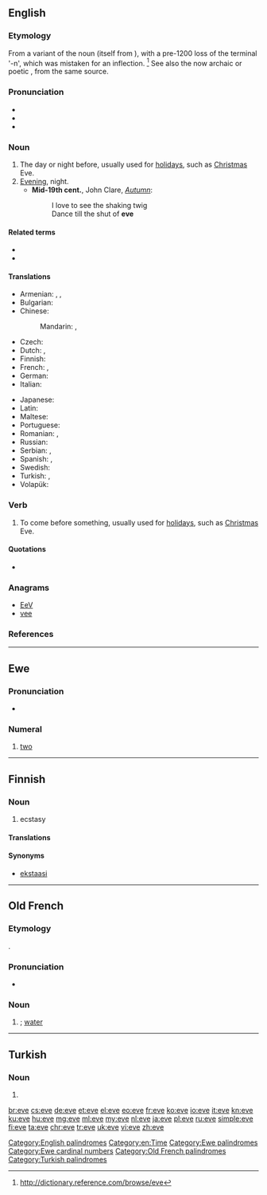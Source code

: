 {{also|EVE|Eve|eve|éve|Ève}}
==English==

===Etymology===
From a variant of the {{etyl|enm|en}} noun {{term|even|lang=enm}} (itself from {{etyl|ang|en}} {{m|ang|ǣfen}}), with a pre-1200 loss of the terminal '-n', which was mistaken for an inflection. <ref>http://dictionary.reference.com/browse/eve</ref> See also the now archaic or poetic {{term|even||evening|lang=en}}, from the same source.

===Pronunciation===
* {{audio|en-us-eve.ogg|Audio (US)|lang=en}}
* {{rhymes|iːv|lang=en}}
* {{homophones|lang=en|eave|eve|Eve}}

===Noun===
{{en-noun}}

# The day or night before, usually used for [[holiday]]s, such as [[Christmas]] Eve.
# [[evening|Evening]], night.
#*'''Mid-19th cent.''', John Clare, ''[[s:Autumn (Clare)|Autumn]]'':
#*:I love to see the shaking twig
#*:Dance till the shut of '''eve'''

====Related terms====
* {{l|en|evening}}
* {{l|en|even}}

====Translations====
{{trans-top|day or night before}}
* Armenian: {{t|hy|նախօրյակ|sc=Armn}}, {{t|hy|նախօրե|sc=Armn}}, {{t|hy|ճրագալույց|sc=Armn}} {{qualifier|of Christmas, Epiphany and Easter}}
* Bulgarian: {{t|bg|навечерие|n|sc=Cyrl}}
* Chinese:
*: Mandarin: {{t+|cmn|前夕|tr=qiánxī|sc=Hani}}, {{t+|cmn|前夜|tr=qiányè|sc=Hani}}
* Czech: {{t+|cs|předvečer|m}}
* Dutch: {{t+|nl|vooravond|m}}, {{t|nl|vigilie|f}}
* Finnish: {{t+|fi|aatto}}
* French: {{t+|fr|vigile|f}}, {{t+|fr|veille|f}}
* German: {{t+|de|Vorabend|m}}
* Italian: {{t+|it|vigilia|f}}
{{trans-mid}}
* Japanese: {{t|ja|前夜|tr=ぜんや, zen'ya|sc=Jpan}}
* Latin: {{t|la|vesper|m}}
* Maltese: {{t|mt|lejliet}}
* Portuguese: {{t+|pt|véspera|f}}
* Romanian: {{t+|ro|ajun|n}}, {{t+|ro|preziuă|f}}
* Russian: {{t+|ru|канун|m|tr=kanún|sc=Cyrl}}
* Serbian: {{t+|sh|predvečerje}}, {{t|sh|predveče}}
* Spanish: {{t+|es|víspera|f}}, {{t+|es|vigilia|f}}
* Swedish: {{t+|sv|afton|c}}
* Turkish: {{t+|tr|arefe}}, {{t+|tr|akşam}}
* Volapük: {{t+|vo|büsoar}}
{{trans-bottom}}

===Verb===
{{en-verb|ev}}

# To come before something, usually used for [[holiday]]s, such as [[Christmas]] Eve.

====Quotations====
* {{seeCites}}

===Anagrams===
* [[EeV#English|EeV]]
* [[vee#English|vee]]

===References===
<references/>

[[Category:English palindromes]]
[[Category:en:Time]]

----

==Ewe==

===Pronunciation===
* {{IPA|/ˈeve/|lang=ee}}

===Numeral===
{{head|ee|numeral}}

# [[two]]

[[Category:Ewe palindromes]]
[[Category:Ewe cardinal numbers]]

----

==Finnish==

===Noun===
{{fi-noun}}

# {{label|fi|slang}} ecstasy {{gloss|drug}}

====Translations====
{{fi-decl-nalle|ev|||ä}}

====Synonyms====
* [[ekstaasi]]

----

==Old French==

===Etymology===
{{etyl|la|fro}} {{term|aqua|lang=la}}.

===Pronunciation===
* {{IPA|/ˈɛvə/|lang=fro}}

===Noun===
{{fro-noun|f}}

# {{alternative form of|iaue|lang=fro|nodot=1}}; [[water]]

[[Category:Old French palindromes]]

----

==Turkish==

===Noun===
{{tr-noun-form}}

# {{inflection of|ev||s|dat|lang=tr}}

[[Category:Turkish palindromes]]

[[br:eve]]
[[cs:eve]]
[[de:eve]]
[[et:eve]]
[[el:eve]]
[[eo:eve]]
[[fr:eve]]
[[ko:eve]]
[[io:eve]]
[[it:eve]]
[[kn:eve]]
[[ku:eve]]
[[hu:eve]]
[[mg:eve]]
[[ml:eve]]
[[my:eve]]
[[nl:eve]]
[[ja:eve]]
[[pl:eve]]
[[ru:eve]]
[[simple:eve]]
[[fi:eve]]
[[ta:eve]]
[[chr:eve]]
[[tr:eve]]
[[uk:eve]]
[[vi:eve]]
[[zh:eve]]